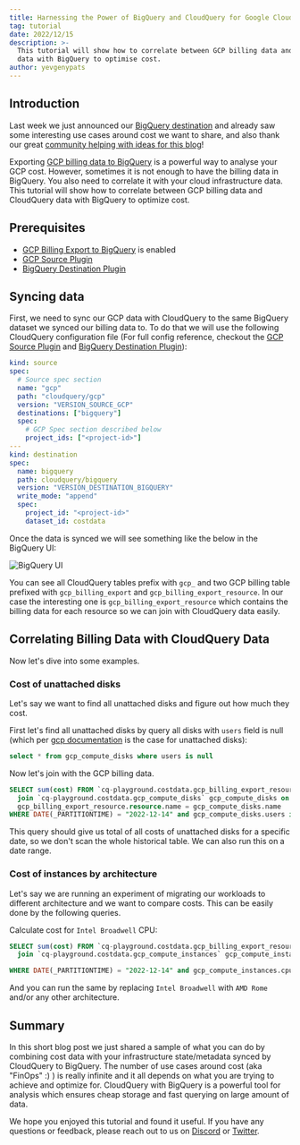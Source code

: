 ```yaml
---
title: Harnessing the Power of BigQuery and CloudQuery for Google Cloud Cost Optimization
tag: tutorial
date: 2022/12/15
description: >-
  This tutorial will show how to correlate between GCP billing data and CloudQuery
  data with BigQuery to optimise cost.
author: yevgenypats
---
```



<BlogHeader/>

## Introduction

Last week we just announced our [BigQuery destination](/blog/announcing-cloudquery-bigquery-destination) and already saw some interesting use cases around cost we want to share, and also thank our great [community helping with ideas for this blog](https://discord.com/channels/872925471417962546/974029056070795284/1052337892439097474)!

Exporting [GCP billing data to BigQuery](https://cloud.google.com/billing/docs/how-to/export-data-bigquery) is a powerful way to analyse your GCP cost. However, sometimes it is not enough to have the billing data in BigQuery. You also need to correlate it with your cloud infrastructure data. This tutorial will show how to correlate between GCP billing data and CloudQuery data with BigQuery to optimize cost.

## Prerequisites

- [GCP Billing Export to BigQuery](https://cloud.google.com/billing/docs/how-to/export-data-bigquery) is enabled
- [GCP Source Plugin](https://www.cloudquery.io/docs/plugins/sources/gcp/overview)
- [BigQuery Destination Plugin](https://www.cloudquery.io/docs/plugins/destinations/bigquery/overview)

## Syncing data

First, we need to sync our GCP data with CloudQuery to the same BigQuery dataset we synced our billing data to. To do that we will use the following CloudQuery configuration file (For full config reference, checkout the [GCP Source Plugin](https://www.cloudquery.io/docs/plugins/sources/gcp/overview) and [BigQuery Destination Plugin](https://www.cloudquery.io/docs/plugins/destinations/bigquery/overview)):

```yaml copy
kind: source
spec:
  # Source spec section
  name: "gcp"
  path: "cloudquery/gcp"
  version: "VERSION_SOURCE_GCP"
  destinations: ["bigquery"]
  spec:
    # GCP Spec section described below
    project_ids: ["<project-id>"]
---
kind: destination
spec:
  name: bigquery
  path: cloudquery/bigquery
  version: "VERSION_DESTINATION_BIGQUERY"
  write_mode: "append"
  spec:
    project_id: "<project-id>"
    dataset_id: costdata
```

Once the data is synced we will see something like the below in the BigQuery UI:

![BigQuery UI](/images/blog/analysing-gcp-cost-with-bigquery-and-cq/bigquery_billing.png)

You can see all CloudQuery tables prefix with `gcp_` and two GCP billing table prefixed with `gcp_billing_export` and `gcp_billing_export_resource`. In our case the interesting one is `gcp_billing_export_resource` which contains the billing data for each resource so we can join with CloudQuery data easily.


## Correlating Billing Data with CloudQuery Data

Now let's dive into some examples.

### Cost of unattached disks

Let's say we want to find all unattached disks and figure out how much they cost.

First let's find all unattached disks by query all disks with `users` field is null (which per [gcp documentation](https://cloud.google.com/compute/docs/reference/rest/v1/disks/get) is the case for unattached disks):


```sql copy
select * from gcp_compute_disks where users is null
```

Now let's join with the GCP billing data.

```sql copy
SELECT sum(cost) FROM `cq-playground.costdata.gcp_billing_export_resource_v1_0183D4_4E0A4D_60E401` gcp_billing_export_resource 
  join `cq-playground.costdata.gcp_compute_disks` gcp_compute_disks on 
  gcp_billing_export_resource.resource.name = gcp_compute_disks.name 
WHERE DATE(_PARTITIONTIME) = "2022-12-14" and gcp_compute_disks.users is null
```

This query should give us total of all costs of unattached disks for a specific date, so we don't scan the whole historical table. We can also run this on a date range. 

### Cost of instances by architecture

Let's say we are running an experiment of migrating our workloads to different architecture and we want to compare costs. This can be easily done by the following queries.


Calculate cost for `Intel Broadwell` CPU:

```sql copy
SELECT sum(cost) FROM `cq-playground.costdata.gcp_billing_export_resource_v1_0183D4_4E0A4D_60E401` gcp_billing_export_resource 
  join `cq-playground.costdata.gcp_compute_instances` gcp_compute_instances on gcp_billing_export_resource.resource.name = gcp_compute_instances.name 

WHERE DATE(_PARTITIONTIME) = "2022-12-14" and gcp_compute_instances.cpu_platform = "Intel Broadwell"
```

And you can run the same by replacing `Intel Broadwell` with `AMD Rome` and/or any other architecture.

## Summary

In this short blog post we just shared a sample of what you can do by combining cost data with your infrastructure state/metadata synced by CloudQuery to BigQuery. The number of use cases around cost (aka "FinOps" :) ) is really infinite and it all depends on what you are trying to achieve and optimize for. CloudQuery with BigQuery is a powerful tool for analysis which ensures cheap storage and fast querying on large amount of data.

We hope you enjoyed this tutorial and found it useful. If you have any questions or feedback, please reach out to us on [Discord](https://www.cloudquery.io/discord) or [Twitter](https://twitter.com/cloudqueryio).




